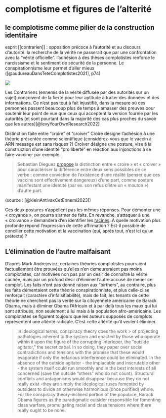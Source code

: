 # complotisme et figures de l'alterité

## le complotisme comme pilier de la construction identitaire

esprit [[contrarien]] : opposition précoce à l'autorité et au discours d'autorité. la recherche de la vérité ne passerait que par une confrontation avec la "vérité officielle".
l'adhésion à des thèses complotistes renforce le narcissisme et le sentiment de sécurité de la personne. Le conspirationnisme leur permet d'aller mieux ([@audureauDansTeteComplotistes2021], p74)

![](images/lion_noir.png)


Les Contrariens (ennemis de la vérité diffusée par des autorités sur un sujet) conçoivent de la fierté pour leur aptitude à traiter des données et des informations. Ce n'est pas tout à fait injustifié, dans la mesure où ces personnes passent beaucoup plus de temps à amasser des preuves pour soutenir leur point de vue que ceux qui acceptent la version fournie par les autorités (et sont pourtant dans la majorité des cas plus proches du savoir que les autres)[@levyYourOwnResearch2022]

Distinction faite entre "croire" et "croiver"
Croire désigne l'adhésion à une théorie présentée comme scientifique (considérez-vous que le vaccin à ARN message est sans risques ?)
Croiver désigne une posture, vise à la construction d'une identité "pro liberté" en réaction aux injonctions à se faire vacciner par exemple.

> Sebastian Dieguez [propose](https://eliotteditions.fr/10-croiver/) la distinction entre « croire » et « croiver » pour caractériser la différence entre deux sens possibles de ce verbe : comme conviction de l’existence d’une réalité (penser que ces vaccins sont effectivement dangereux) d’une part, comme posture manifestant une identité (par ex. son refus d’être un « mouton ») d’autre part.

(source : [@kleinAntivaxCetEnnemi2023])

Ces deux postures n’appellent pas les mêmes réponses. Pour démonter une « croyance », on pourra s’armer de faits. En revanche, s’attaquer à une « croivance » demandera d’en identifier les [racines](https://journals.sagepub.com/doi/abs/10.1177/0963721420969364). À quelle motivation plus profonde répond l’expression de cette affirmation ? Est-il possible de concilier cette motivation et la vaccination (qui, après tout, n’est ici qu’un prétexte) ?

## L'élimination de l'autre malfaisant

D'après Mark Andrejevicz, certaines théories complotistes pourraient factuellement être prouvées qu'elles n'en demeureraient pas moins complotistes, car motivées non pas par un désir de connaître la vérité cachée, mais par un profond désir d'éliminer l'autre accusé de mener ce complot. Les faits n'ont pas donné raison aux "birthers", au contraire, plus les faits démentaient cette théorie conspirationniste, et plus celle-ci se renforçait (caractère d'infalsifiabilité), mais de fait, les tenants de cette théorie ne cherchent pas la vérité sur la citoyenneté américaine de Barack Obama, mais à éliminer Obama l'Africain et à par delà tous les maux qui lui sont attribués, non seulement à lui mais à la population afro-américaine. Les complotistes se figurent toujours que les auteurs supposés de complots représentent une altérité radicale. C'est cette altérité qu'il veulent éliminer. 

> In ideological terms, conspiracy theory does the work > of projecting pathologies inherent to the system and enacted by those who operate within it upon the 
> figure of the corrupting interloper, the "outside agitator," the secret cabal. In so doing, they paper over social contradictions and tensions with the promise that these would evaporate if only the nefarious interference could be eliminated. In the absence of the outside agitator - the implacable and inscrutable other - the system itself could run smoothly and in the best interests of all concerned (save the outside "others" who do not count). Structural conflicts and antagonisms would disappear because they do not really exist -they are simply the ideological ruses fomented by outsiders to divide an otherwise harmonious (once purified) whole. For the conspiracy theory-inclined portion of the populace, Barack Obama figures as the paradigmatic outsider responsible for fomenting class warfare, promulgating racial and class tensions where there really ought to be none.